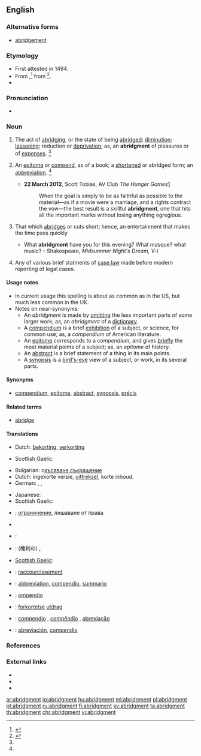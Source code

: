 ==English==
{{Webster 1913}}

===Alternative forms===
* [[abridgement]]

===Etymology===
* First attested in 1494.
* From {{etyl|enm|en}} {{term|abrygement|lang=enm}},<ref>{{reference-book | last =| first = | authorlink =  | coauthors =  | editor =Urdang, Laurence    | others =  | title = The Random House College Dictionary | origdate =  | origyear = 1975| origmonth =  | url =  | format =  | accessdate =  | accessyear =  | accessmonth =  | edition =  | date =  | year =1984| month =  | publisher =Random House, Inc.  | location = New York, NY | language =  | id =  | doi = | isbn =0-394-43600-8 | lccn = | ol = | pages =5| chapter =  | chapterurl =  | quote =}}</ref> from {{etyl|frm|en}} {{term|abregement|abrégement|lang=enm}}<ref name=SOED>{{reference-book | last =| first = | authorlink =  | coauthors =  | editor =Brown, Lesley  | others =  | title = The Shorter Oxford English Dictionary | origdate =  | origyear = 1933| origmonth =  | url =  | format =  | accessdate =  | accessyear =  | accessmonth =  | edition = 5th | date =  | year =2003| month =  | publisher =Oxford University Press  | location =Oxford, UK | language =  | id =  | doi = | isbn =978-0-19-860575-7 | lccn = | ol = | pages =8| chapter =  | chapterurl =  | quote =}}</ref>.
* {{suffix|abridge|ment}}

===Pronunciation===
* {{a|US}} {{IPA|/əˈbɹɪd͡ʒ.mn̩t/}}

===Noun===
{{en-noun}}

# {{context|US|lang=en}} The act of [[abridging]], or the state of being [[abridged]]; [[diminution]]; [[lessening]]; reduction or [[deprivation]]; as, an '''abridgment''' of pleasures or of [[expenses]]. {{defdate|First attested from around (1350 to 1470).}}<ref name=SOED/>
# {{context|US|lang=en}} An [[epitome]] or [[compend]], as of a book; a [[shortened]] or abridged form; an [[abbreviation]]. {{defdate|First attested from around (1350 to 1470).}}<ref name=SOED/>
#* '''22 March 2012''', Scott Tobias, AV Club ''The Hunger Games''[http://www.avclub.com/articles/the-hunger-games,71293/]
#*: When the goal is simply to be as faithful as possible to the material—as if a movie were a marriage, and a rights contract the vow—the best result is a skillful '''abridgment''', one that hits all the important marks without losing anything egregious.  
# {{context|obsolete|lang=en}} That which [[abridges]] or cuts short; hence, an entertainment that makes the time pass quickly
#* What '''abridgment''' have you for this evening? What masque? what music? - Shakespeare, ''Midsummer Night's Dream, V-i''
# {{context|dated|legal|lang=en}} Any of various brief statments of [[case law]] made before modern reporting of legal cases.

====Usage notes====
* In current usage this spelling is about as common as {{term|abridgement}} in the US, but much less common in the UK.
* Notes on near-synonyms:
** An ''abridgment'' is made by [[omitting]] the less important parts of some larger work; as, an ''abridgment'' of a [[dictionary]].
** A [[compendium]] is a brief [[exhibition]] of a subject, or science, for common use; as, a ''compendium'' of American literature.
** An [[epitome]] corresponds to a ''compendium'', and gives [[briefly]] the most material points of a subject; as, an ''epitome'' of history.
** An [[abstract]] is a brief statement of a thing in its main points.
** A [[synopsis]] is a [[bird's-eye]] view of a subject, or work, in its several parts.

====Synonyms====
* {{sense|act of abridging}} [[compendium]], [[epitome]], [[abstract]], [[synopsis]], [[précis]]

====Related terms====
* [[abridge]]

====Translations====
{{trans-top|act of abridging}}
* Dutch: [[bekorting]], [[verkorting]]
{{trans-mid}}
* Scottish Gaelic: {{t|gd|giorrachadh|m}}
{{trans-bottom}}
{{trans-top|shortened version.}}
* Bulgarian: с[[късяване]],[[съкращение]]
* Dutch: ingekorte versie, [[uittreksel]], korte inhoud.
* German: {{t+|de|Auszug|m}}, {{t+|de|Kurzfassung|f}}, {{t+|de|Kurzform|f}}
{{trans-mid}}
* Japanese: {{t+|ja|要約|tr=ようやく, yōyaku}}
* Scottish Gaelic: {{t|gd|giorrachadh|m}}
{{trans-bottom}}

{{trans-top|state of being abridged}}
* {{ttbc|bg}}: [[ограничение]], лишаване от права
* {{trreq|nl}}
* {{ttbc|de}}: {{t+|de|Kürzung|f}}
{{trans-mid}}
* {{ttbc|ja}}: (権利の) {{t+|ja|縮小|tr=shukushō}},  {{t+|ja|剥奪|tr=hakudatsu}}
* [[Scottish Gaelic]]: {{t|gd|giorrachadh|m}}
{{trans-bottom}}

{{checktrans-top}}
* {{ttbc|fr}}: [[raccourcissement]]
* {{ttbc|ia}}: [[abbreviation]],  [[compendio]], [[summario]]
* {{ttbc|it}}: [[ompendio]]
{{trans-mid}}
* {{ttbc|no}}: [[forkortelse]]  {{g|c}} [[utdrag]] {{g|n}}
* {{ttbc|pt}}: [[compendio]] {{g|m}}, [[compêndio]] {{g|m}}, [[abreviação]] {{g|f}}
* {{ttbc|es}}: [[abreviación]], [[compendio]] {{g|m}}
{{trans-bottom}}

===References===
<references/>

===External links===
* {{R:Webster 1913}}
* {{R:Century 1911}}
* {{R:OneLook}}

[[ar:abridgment]]
[[io:abridgment]]
[[hu:abridgment]]
[[ml:abridgment]]
[[pl:abridgment]]
[[pt:abridgment]]
[[ru:abridgment]]
[[fi:abridgment]]
[[sv:abridgment]]
[[ta:abridgment]]
[[th:abridgment]]
[[chr:abridgment]]
[[vi:abridgment]]